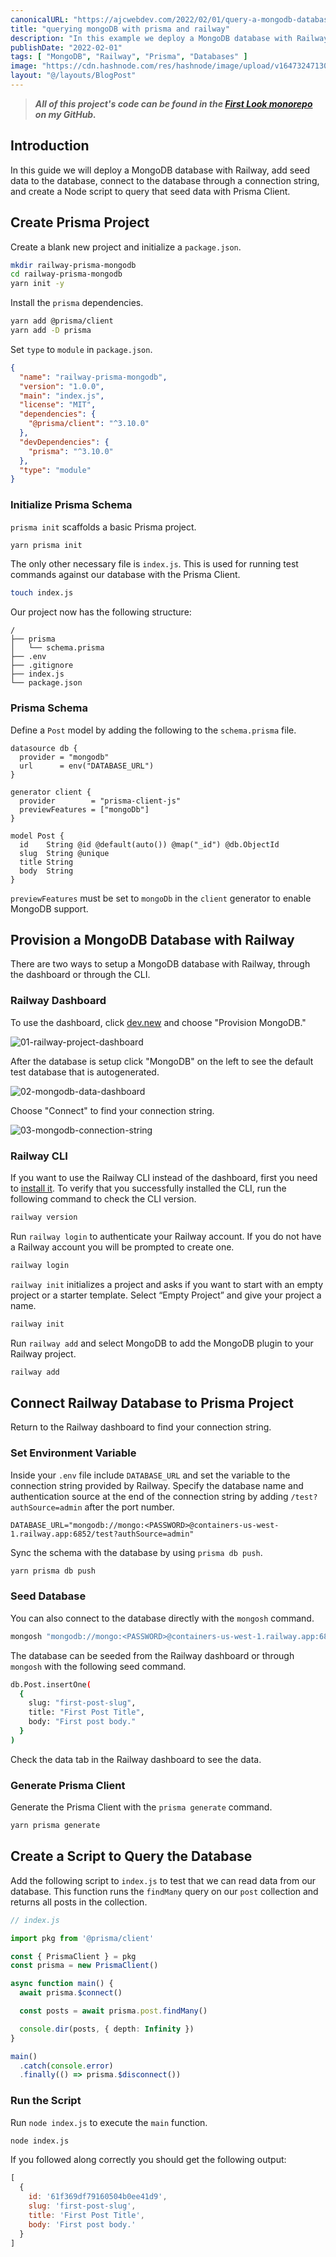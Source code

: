 ```yaml
---
canonicalURL: "https://ajcwebdev.com/2022/02/01/query-a-mongodb-database-with-prisma-and-railway"
title: "querying mongoDB with prisma and railway"
description: "In this example we deploy a MongoDB database with Railway and connect to the database with Prisma Client."
publishDate: "2022-02-01"
tags: [ "MongoDB", "Railway", "Prisma", "Databases" ]
image: "https://cdn.hashnode.com/res/hashnode/image/upload/v1647324713061/Y6hfSztGE.png"
layout: "@/layouts/BlogPost"
---
```


> ___All of this project's code can be found in the [First Look monorepo](https://github.com/ajcwebdev/a-first-look/tree/main/backend/prisma-mongo-railway/) on my GitHub.___

## Introduction

In this guide we will deploy a MongoDB database with Railway, add seed data to the database, connect to the database through a connection string, and create a Node script to query that seed data with Prisma Client.

## Create Prisma Project

Create a blank new project and initialize a `package.json`.

```bash
mkdir railway-prisma-mongodb
cd railway-prisma-mongodb
yarn init -y
```

Install the `prisma` dependencies.

```bash
yarn add @prisma/client
yarn add -D prisma
```

Set `type` to `module` in `package.json`.

```json
{
  "name": "railway-prisma-mongodb",
  "version": "1.0.0",
  "main": "index.js",
  "license": "MIT",
  "dependencies": {
    "@prisma/client": "^3.10.0"
  },
  "devDependencies": {
    "prisma": "^3.10.0"
  },
  "type": "module"
}
```

### Initialize Prisma Schema

`prisma init` scaffolds a basic Prisma project.

```bash
yarn prisma init
```

The only other necessary file is `index.js`. This is used for running test commands against our database with the Prisma Client.

```bash
touch index.js
```

Our project now has the following structure:

```
/
├── prisma
│   └── schema.prisma
├── .env
├── .gitignore
├── index.js
└── package.json
```

### Prisma Schema

Define a `Post` model by adding the following to the `schema.prisma` file.

```prisma
datasource db {
  provider = "mongodb"
  url      = env("DATABASE_URL")
}

generator client {
  provider        = "prisma-client-js"
  previewFeatures = ["mongoDb"]
}

model Post {
  id    String @id @default(auto()) @map("_id") @db.ObjectId
  slug  String @unique
  title String
  body  String
}
```

`previewFeatures` must be set to `mongoDb` in the `client` generator to enable MongoDB support.

## Provision a MongoDB Database with Railway

There are two ways to setup a MongoDB database with Railway, through the dashboard or through the CLI.

### Railway Dashboard

To use the dashboard, click [dev.new](https://dev.new) and choose "Provision MongoDB."

![01-railway-project-dashboard](https://dev-to-uploads.s3.amazonaws.com/uploads/articles/7qkn18aj97rj0zj1xcp6.png)

After the database is setup click "MongoDB" on the left to see the default test database that is autogenerated.

![02-mongodb-data-dashboard](https://dev-to-uploads.s3.amazonaws.com/uploads/articles/gjalfi6g2nxutb6qqy83.png)

Choose "Connect" to find your connection string.

![03-mongodb-connection-string](https://dev-to-uploads.s3.amazonaws.com/uploads/articles/6l6p48xu2it30oqu1gtd.png)

### Railway CLI

If you want to use the Railway CLI instead of the dashboard, first you need to [install it](https://docs.railway.app/cli/installation). To verify that you successfully installed the CLI, run the following command to check the CLI version.

```bash
railway version
```

Run `railway login` to authenticate your Railway account. If you do not have a Railway account you will be prompted to create one.

```bash
railway login
```

`railway init` initializes a project and asks if you want to start with an empty project or a starter template. Select “Empty Project” and give your project a name.

```bash
railway init
```

Run `railway add` and select MongoDB to add the MongoDB plugin to your Railway project.

```bash
railway add
```

## Connect Railway Database to Prisma Project

Return to the Railway dashboard to find your connection string.

### Set Environment Variable

Inside your `.env` file include `DATABASE_URL` and set the variable to the connection string provided by Railway. Specify the database name and authentication source at the end of the connection string by adding `/test?authSource=admin` after the port number.

```
DATABASE_URL="mongodb://mongo:<PASSWORD>@containers-us-west-1.railway.app:6852/test?authSource=admin"
```

Sync the schema with the database by using `prisma db push`.

```bash
yarn prisma db push
```

### Seed Database

You can also connect to the database directly with the `mongosh` command.

```bash
mongosh "mongodb://mongo:<PASSWORD>@containers-us-west-1.railway.app:6852"
```

The database can be seeded from the Railway dashboard or through `mongosh` with the following seed command.

```bash
db.Post.insertOne(
  {
    slug: "first-post-slug",
    title: "First Post Title",
    body: "First post body."
  }
)
```

Check the data tab in the Railway dashboard to see the data.

### Generate Prisma Client

Generate the Prisma Client with the `prisma generate` command.

```bash
yarn prisma generate
```

## Create a Script to Query the Database

Add the following script to `index.js` to test that we can read data from our database. This function runs the `findMany` query on our `post` collection and returns all posts in the collection.

```ts
// index.js

import pkg from '@prisma/client'

const { PrismaClient } = pkg
const prisma = new PrismaClient()

async function main() {
  await prisma.$connect()

  const posts = await prisma.post.findMany()

  console.dir(posts, { depth: Infinity })
}

main()
  .catch(console.error)
  .finally(() => prisma.$disconnect())
```

### Run the Script

Run `node index.js` to execute the `main` function.

```bash
node index.js
```

If you followed along correctly you should get the following output:

```js
[
  {
    id: '61f369df79160504b0ee41d9',
    slug: 'first-post-slug',
    title: 'First Post Title',
    body: 'First post body.'
  }
]
```